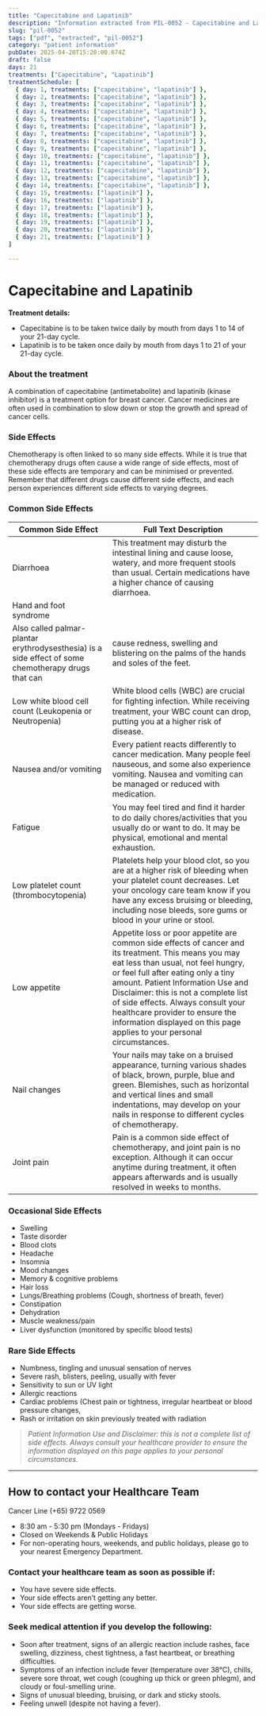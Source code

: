 ```yaml
---
title: "Capecitabine and Lapatinib"
description: "Information extracted from PIL-0052 - Capecitabine and Lapatinib.pdf"
slug: "pil-0052"
tags: ["pdf", "extracted", "pil-0052"]
category: "patient information"
pubDate: 2025-04-20T15:20:00.674Z
draft: false
days: 21
treatments: ["Capecitabine", "Lapatinib"]
treatmentSchedule: [
  { day: 1, treatments: ["capecitabine", "lapatinib"] },
  { day: 2, treatments: ["capecitabine", "lapatinib"] },
  { day: 3, treatments: ["capecitabine", "lapatinib"] },
  { day: 4, treatments: ["capecitabine", "lapatinib"] },
  { day: 5, treatments: ["capecitabine", "lapatinib"] },
  { day: 6, treatments: ["capecitabine", "lapatinib"] },
  { day: 7, treatments: ["capecitabine", "lapatinib"] },
  { day: 8, treatments: ["capecitabine", "lapatinib"] },
  { day: 9, treatments: ["capecitabine", "lapatinib"] },
  { day: 10, treatments: ["capecitabine", "lapatinib"] },
  { day: 11, treatments: ["capecitabine", "lapatinib"] },
  { day: 12, treatments: ["capecitabine", "lapatinib"] },
  { day: 13, treatments: ["capecitabine", "lapatinib"] },
  { day: 14, treatments: ["capecitabine", "lapatinib"] },
  { day: 15, treatments: ["lapatinib"] },
  { day: 16, treatments: ["lapatinib"] },
  { day: 17, treatments: ["lapatinib"] },
  { day: 18, treatments: ["lapatinib"] },
  { day: 19, treatments: ["lapatinib"] },
  { day: 20, treatments: ["lapatinib"] },
  { day: 21, treatments: ["lapatinib"] }
]

---
```



# Capecitabine and Lapatinib

<TreatmentGrid treatmentSchedule={treatmentSchedule} />



**Treatment details:**
- Capecitabine is to be taken twice daily by mouth from days 1 to 14 of your 21-day cycle.
- Lapatinib is to be taken once daily by mouth from days 1 to 21 of your 21-day cycle.

### About the treatment

A combination of capecitabine (antimetabolite) and lapatinib (kinase inhibitor) is a treatment option for
breast cancer. Cancer medicines are often used in combination to slow down or stop the growth and
spread of cancer cells.

### Side Effects
Chemotherapy is often linked to so many side effects. While it is true that chemotherapy drugs often
cause a wide range of side effects, most of these side effects are temporary and can be minimised or
prevented. Remember that different drugs cause different side effects, and each person experiences
different side effects to varying degrees.

### Common Side Effects

| Common Side Effect | Full Text Description |
|--------------------|----------------------|
| Diarrhoea | This treatment may disturb the intestinal lining and cause loose, watery, and more frequent stools than usual. Certain medications have a higher chance of causing diarrhoea. |
| Hand and foot syndrome |  |
| Also called palmar-plantar erythrodysesthesia) is a side effect of some chemotherapy drugs that can | cause redness, swelling and blistering on the palms of the hands and soles of the feet. |
| Low white blood cell count (Leukopenia or Neutropenia) | White blood cells (WBC) are crucial for ﬁghting infection. While receiving treatment, your WBC count can drop, putting you at a higher risk of disease. |
| Nausea and/or vomiting | Every patient reacts differently to cancer medication. Many people feel nauseous, and some also experience vomiting. Nausea and vomiting can be managed or reduced with medication. |
| Fatigue | You may feel tired and ﬁnd it harder to do daily chores/activities that you usually do or want to do. It may be physical, emotional and mental exhaustion. |
| Low platelet count (thrombocytopenia) | Platelets help your blood clot, so you are at a higher risk of bleeding when your platelet count decreases. Let your oncology care team know if you have any excess bruising or bleeding, including nose bleeds, sore gums or blood in your urine or stool. |
| Low appetite | Appetite loss or poor appetite are common side effects of cancer and its treatment. This means you may eat less than usual, not feel hungry, or feel full after eating only a tiny amount. Patient Information Use and Disclaimer: this is not a complete list of side effects. Always consult your healthcare provider to ensure the information displayed on this page applies to your personal circumstances. |
| Nail changes | Your nails may take on a bruised appearance, turning various shades of black, brown, purple, blue and green. Blemishes, such as horizontal and vertical lines and small indentations, may develop on your nails in response to different cycles of chemotherapy. |
| Joint pain | Pain is a common side effect of chemotherapy, and joint pain is no exception. Although it can occur anytime during treatment, it often appears afterwards and is usually resolved in weeks to months. |

### Occasional Side Effects

- Swelling
- Taste disorder
- Blood clots
- Headache
- Insomnia
- Mood changes
- Memory & cognitive problems
- Hair loss
- Lungs/Breathing problems (Cough, shortness of breath, fever)
- Constipation
- Dehydration
- Muscle weakness/pain
- Liver dysfunction (monitored by speciﬁc blood tests)

### Rare Side Effects

- Numbness, tingling and unusual sensation of nerves
- Severe rash, blisters, peeling, usually with fever
- Sensitivity to sun or UV light
- Allergic reactions
- Cardiac problems (Chest pain or tightness, irregular heartbeat or blood pressure changes,
- Rash or irritation on skin previously treated with radiation

> _Patient Information Use and Disclaimer: this is not a complete list of side effects. Always consult your healthcare provider to ensure the information displayed on this page applies to your personal circumstances._


---
## How to contact your Healthcare Team
<span class="text-red-500 font-bold text-xl">
Cancer Line (+65) 9722 0569
</span>

- 8:30 am - 5:30 pm (Mondays - Fridays)
- Closed on Weekends & Public Holidays
- For non-operating hours, weekends, and public holidays, please go to your nearest Emergency Department.

### Contact your healthcare team as soon as possible if:
- You have severe side effects.
- Your side effects aren’t getting any better.
- Your side effects are getting worse.

### Seek medical attention if you develop the following:
- Soon after treatment, signs of an allergic reaction include rashes, face swelling, dizziness, chest tightness, a fast heartbeat, or breathing difficulties.
- Symptoms of an infection include fever (temperature over 38°C), chills, severe sore throat, wet cough (coughing up thick or green phlegm), and cloudy or foul-smelling urine.
- Signs of unusual bleeding, bruising, or dark and sticky stools.
- Feeling unwell (despite not having a fever).
